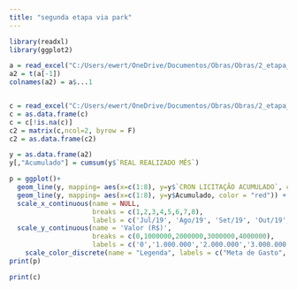 ```yaml
---
title: "segunda etapa via park"
---
```


```r
library(readxl)
library(ggplot2)

a = read_excel("C:/Users/ewert/OneDrive/Documentos/Obras/Obras/2_etapa_viaparque.xlsx", range = "A5:I6", col_names = FALSE)
a2 = t(a[-1])
colnames(a2) = a$...1


c = read_excel("C:/Users/ewert/OneDrive/Documentos/Obras/Obras/2_etapa_viaparque.xlsx", range = "A15:A60", col_names = FALSE)
c = as.data.frame(c)
c = c[!is.na(c)]
c2 = matrix(c,ncol=2, byrow = F)
c2 = as.data.frame(c2)

y = as.data.frame(a2)
y[,"Acumulado"] = cumsum(y$`REAL REALIZADO MÊS`)

p = ggplot()+
  geom_line(y, mapping= aes(x=c(1:8), y=y$`CRON LICITAÇÃO ACUMULADO`, color = "blue")) +
  geom_line(y, mapping= aes(x=c(1:8), y=y$Acumulado, color = "red")) +
  scale_x_continuous(name = NULL,
                     breaks = c(1,2,3,4,5,6,7,8), 
                     labels = c('Jul/19', 'Ago/19', 'Set/19', 'Out/19', 'Nov/19', 'Dez/19', 'Jan/19', 'Fev/19')) +
  scale_y_continuous(name = 'Valor (R$)',
                     breaks = c(0,1000000,2000000,3000000,4000000), 
                     labels = c('0','1.000.000','2.000.000','3.000.000','4.000.000')) +
    scale_color_discrete(name = "Legenda", labels = c("Meta de Gasto", "Valor gasto"))
print(p)


```


```r
print(c)
```